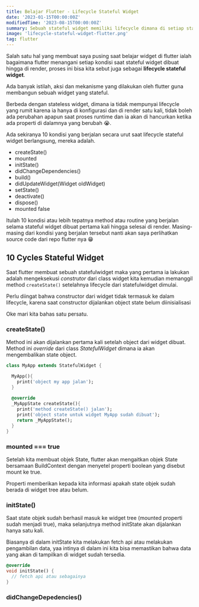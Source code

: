 ```yaml
---
title: Belajar Flutter - Lifecycle Stateful Widget
date: '2023-01-15T00:00:00Z'
modifiedTime: '2023-08-15T00:00:00Z'
summary: Sebuah stateful widget memiliki lifecycle dimana di setiap state nya kita bisa melakukan aksi tertentu.
image: 'lifecycle-stateful-widget-flutter.png'
tag: flutter
---
```


Salah satu hal yang membuat saya pusing saat belajar widget di flutter ialah bagaimana flutter menangani setiap kondisi saat stateful widget dibuat hingga di render, proses ini bisa kita sebut juga sebagai **lifecycle stateful widget**.

Ada banyak istilah, aksi dan mekanisme yang dilakukan oleh flutter guna membangun sebuah widget yang stateful.

Berbeda dengan stateless widget, dimana ia tidak mempunyai lifecycle yang rumit karena ia hanya di konfigurasi dan di render satu kali, tidak boleh ada perubahan apapun saat proses runtime dan ia akan di hancurkan ketika ada properti di dalamnya yang berubah 😭.

Ada sekiranya 10 kondisi yang berjalan secara urut saat lifecycle stateful widget berlangsung, mereka adalah.

* createState()
* mounted
* initState()
* didChangeDependencies()
* build()
* didUpdateWidget(Widget oldWidget)
* setState()
* deactivate()
* dispose()
* mounted false

Itulah 10 kondisi atau lebih tepatnya method atau routine yang berjalan selama stateful widget dibuat pertama kali hingga selesai di render. Masing-masing dari kondisi yang berjalan tersebut nanti akan saya perlihatkan source code dari repo flutter nya 😁

## 10 Cycles Stateful Widget

Saat flutter membuat sebuah statefulwidget maka yang pertama ia lakukan adalah mengeksekusi *construtor* dari class widget kita kemudian memanggil method `createState()` setelahnya lifecycle dari statefulwidget dimulai.

<Callout>Perlu diingat bahwa constructor dari widget tidak termasuk ke dalam lifecycle, karena saat constructor dijalankan object state belum diinisialisasi</Callout>

Oke mari kita bahas satu persatu.

### createState()

Method ini akan dijalankan pertama kali setelah object dari widget dibuat. Method ini *override* dari class *StatefulWidget* dimana ia akan mengembalikan state object.

```dart showLineNumbers
class MyApp extends StatefulWidget {

  MyApp(){
    print('object my app jalan');
  }
  
  @override
  _MyAppState createState(){
    print('method createState() jalan');
    print('object state untuk widget MyApp sudah dibuat');
    return _MyAppState();
  }
}
```
### mounted === true

Setelah kita membuat objek State, flutter akan mengaitkan objek State bersamaan BuildContext dengan menyetel properti boolean yang disebut mount ke true.

Properti memberikan kepada kita informasi apakah state objek sudah berada di widget tree atau belum.

### initState()

Saat state objek sudah berhasil masuk ke widget tree (mounted properti sudah menjadi true), maka selanjutnya method initState akan dijalankan hanya satu kali.

Biasanya di dalam initState kita melakukan fetch api atau melakukan pengambilan data, yaa intinya di dalam ini kita bisa memastikan bahwa data yang akan di tampilkan di widget sudah tersedia.

```dart showLineNumbers
@override
void initState() {
  // fetch api atau sebagainya
}
```

### didChangeDepedencies()




